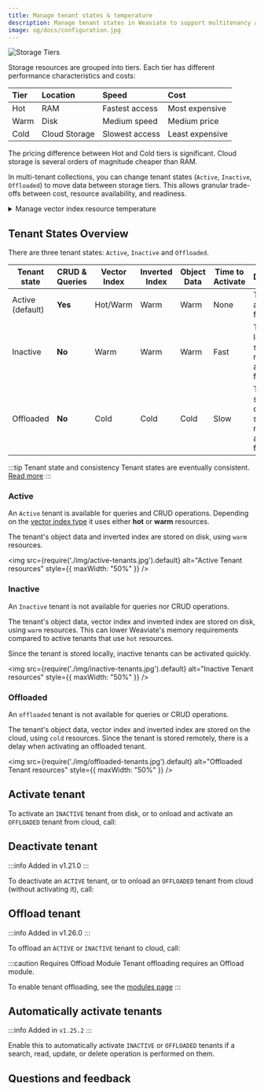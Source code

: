 ```yaml
---
title: Manage tenant states & temperature
description: Manage tenant states in Weaviate to support multitenancy and secure data separation.
image: og/docs/configuration.jpg
---
```



![Storage Tiers](./img/storage-tiers.jpg)

Storage resources are grouped into tiers. Each tier has different performance characteristics and costs:

| Tier | Location | Speed | Cost |
| :- | :- | :- | :- |
| Hot | RAM | Fastest access | Most expensive |
| Warm | Disk | Medium speed | Medium price |
| Cold | Cloud Storage | Slowest access | Least expensive |

The pricing difference between Hot and Cold tiers is significant. Cloud storage is several orders of magnitude cheaper than RAM.

In multi-tenant collections, you can change tenant states (`Active`, `Inactive`, `Offloaded`) to move data between storage tiers. This allows granular trade-offs between cost, resource availability, and readiness.

<details>
  <summary>Manage vector index resource temperature</summary>

The vector index type affects its default resource type.

* [`HNSW` index (default)](/academy/py/vector_index/hnsw) - uses the vector index in RAM, a **Hot** resource.
* [`Flat` index](/academy/py/vector_index/flat) - uses the vector index on disk, a **Warm** resource.
* [`Dynamic` index](/academy/py/vector_index/dynamic) - starts as a flat index (using a **Warm** resource), then switches to an HNSW index (a **Hot** resource) at a predetermined threshold.

</details>

## Tenant States Overview

There are three tenant states: `Active`, `Inactive` and `Offloaded`.

| Tenant state     | CRUD & Queries | Vector Index | Inverted Index | Object Data | Time to Activate |Description |
|------------------|----------------|--------------|----------------|-------------|------------------|------------|
| Active (default) | **Yes**        | Hot/Warm     | Warm           | Warm        | None             |Tenant is available for use |
| Inactive         | **No**         | Warm         | Warm           | Warm        | Fast             |Tenant is locally stored but not available for use |
| Offloaded        | **No**         | Cold         | Cold           | Cold        | Slow             |Tenant is stored in cloud storage and not available for use |

:::tip Tenant state and consistency
Tenant states are eventually consistent. [Read more](/weaviate/concepts/replication-architecture/consistency#tenant-states-and-data-objects)
:::

### Active

An `Active` tenant is available for queries and CRUD operations. Depending on the [vector index type](/weaviate/starter-guides/managing-resources#vector-index-types) it uses either **hot** or **warm** resources.

The tenant's object data and inverted index are stored on disk, using `warm` resources.

<img
    src={require('./img/active-tenants.jpg').default}
    alt="Active Tenant resources"
    style={{ maxWidth: "50%" }}
/>

### Inactive

An `Inactive` tenant is not available for queries nor CRUD operations.

The tenant's object data, vector index and inverted index are stored on disk, using `warm` resources. This can lower Weaviate's memory requirements compared to active tenants that use `hot` resources.

Since the tenant is stored locally, inactive tenants can be activated quickly.

<img
    src={require('./img/inactive-tenants.jpg').default}
    alt="Inactive Tenant resources"
    style={{ maxWidth: "50%" }}
/>

### Offloaded


<OffloadingLimitation/>

An `offloaded` tenant is not available for queries or CRUD operations.

The tenant's object data, vector index and inverted index are stored on the cloud, using `cold` resources. Since the tenant is stored remotely, there is a delay when activating an offloaded tenant.

<img
    src={require('./img/offloaded-tenants.jpg').default}
    alt="Offloaded Tenant resources"
    style={{ maxWidth: "50%" }}
/>

## Activate tenant

To activate an `INACTIVE` tenant from disk, or to onload and activate an `OFFLOADED` tenant from cloud, call:

<Tabs groupId="languages">
  <TabItem value="py" label="Python">
    <FilteredTextBlock
      text={PyCode}
      startMarker="# START ActivateTenants"
      endMarker="# END ActivateTenants"
      language="py"
    />
  </TabItem>
  <TabItem value="js" label="JS/TS">
    <FilteredTextBlock
      text={TSCode}
      startMarker="// START ActivateTenants"
      endMarker="// END ActivateTenants"
      language="ts"
    />
  </TabItem>
  <TabItem value="java6" label="Java v6 (Beta)">
    <FilteredTextBlock
      text={JavaV6Code}
      startMarker="// START ActivateTenants"
      endMarker="// END ActivateTenants"
      language="java"
    />
  </TabItem>
  <TabItem value="csharp" label="C# (Beta)">
    <FilteredTextBlock
      text={CSharpCode}
      startMarker="// START ActivateTenants"
      endMarker="// END ActivateTenants"
      language="csharp"
    />
  </TabItem>
</Tabs>

## Deactivate tenant

:::info Added in v1.21.0
:::

To deactivate an `ACTIVE` tenant, or to onload an `OFFLOADED` tenant from cloud (without activating it), call:

<Tabs groupId="languages">
  <TabItem value="py" label="Python">
    <FilteredTextBlock
      text={PyCode}
      startMarker="# START DeactivateTenants"
      endMarker="# END DeactivateTenants"
      language="py"
    />
  </TabItem>
  <TabItem value="js" label="JS/TS">
    <FilteredTextBlock
      text={TSCode}
      startMarker="// START DeactivateTenants"
      endMarker="// END DeactivateTenants"
      language="ts"
    />
  </TabItem>
  <TabItem value="java6" label="Java v6 (Beta)">
    <FilteredTextBlock
      text={JavaV6Code}
      startMarker="// START DeactivateTenants"
      endMarker="// END DeactivateTenants"
      language="java"
    />
  </TabItem>
  <TabItem value="csharp" label="C# (Beta)">
    <FilteredTextBlock
      text={CSharpCode}
      startMarker="// START DeactivateTenants"
      endMarker="// END DeactivateTenants"
      language="csharp"
    />
  </TabItem>
</Tabs>

## Offload tenant

:::info Added in v1.26.0
:::

To offload an `ACTIVE` or `INACTIVE` tenant to cloud, call:

<Tabs groupId="languages">
  <TabItem value="py" label="Python">
    <FilteredTextBlock
      text={PyCode}
      startMarker="# START OffloadTenants"
      endMarker="# END OffloadTenants"
      language="py"
    />
  </TabItem>
  <TabItem value="js" label="JS/TS">
    <FilteredTextBlock
      text={TSCode}
      startMarker="// START OffloadTenants"
      endMarker="// END OffloadTenants"
      language="ts"
    />
  </TabItem>
  <TabItem value="java6" label="Java v6 (Beta)">
    <FilteredTextBlock
      text={JavaV6Code}
      startMarker="// START OffloadTenants"
      endMarker="// END OffloadTenants"
      language="java"
    />
  </TabItem>
  <TabItem value="csharp" label="C# (Beta)">
    <FilteredTextBlock
      text={CSharpCode}
      startMarker="// START OffloadTenants"
      endMarker="// END OffloadTenants"
      language="csharp"
    />
  </TabItem>
</Tabs>

:::caution Requires Offload Module
Tenant offloading requires an Offload module.

To enable tenant offloading, see the [modules page](../configuration/modules.md#tenant-offload-modules)
:::

## Automatically activate tenants

:::info Added in `v1.25.2`
:::

Enable this to automatically activate `INACTIVE` or `OFFLOADED` tenants if a search, read, update, or delete operation is performed on them.

<Tabs groupId="languages">
  <TabItem value="py" label="Python">
    <FilteredTextBlock
      text={PyCode}
      startMarker="# START EnableAutoActivation"
      endMarker="# END EnableAutoActivation"
      language="py"
    />
  </TabItem>
  <TabItem value="js" label="JS/TS">
    <FilteredTextBlock
      text={TSCode}
      startMarker="// START EnableAutoActivation"
      endMarker="// END EnableAutoActivation"
      language="ts"
    />
  </TabItem>
  <TabItem value="java6" label="Java v6 (Beta)">
    <FilteredTextBlock
      text={JavaV6Code}
      startMarker="// START EnableAutoActivation"
      endMarker="// END EnableAutoActivation"
      language="java"
    />
  </TabItem>
  <TabItem value="csharp" label="C# (Beta)">
    <FilteredTextBlock
      text={CSharpCode}
      startMarker="// START EnableAutoActivation"
      endMarker="// END EnableAutoActivation"
      language="csharp"
    />
  </TabItem>
</Tabs>

## Questions and feedback


<DocsFeedback/>
